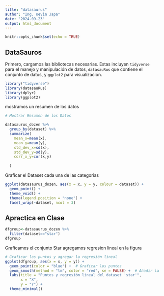 ```yaml
---
title: "datasaurus"
author: "Ing. Kevin Japa"
date: "2024-09-23"
output: html_document
---
```


```r
knitr::opts_chunk$set(echo = TRUE)
```

## DataSauros

Primero, cargamos las bibliotecas necesarias. Estas incluyen `tidyverse` para el manejo y manipulación de datos, `datasauRus` que contiene el conjunto de datos, y `ggplot2` para visualización.

```r
library("tidyverse")
library(datasauRus)
library(dplyr)
library(ggplot2)
```

mostramos un resumen de los datos

```r
# Mostrar Resumen de los Datos

datasaurus_dozen %>%
  group_by(dataset) %>%
  summarize(
    mean_x=mean(x),
    mean_y=mean(y),
    std_dev_x=sd(x),
    std_dev_y=sd(y),
    corr_x_y=cor(x,y)
    
  )
```

Graficar el Dataset cada una de las categorias

```r
ggplot(datasaurus_dozen, aes(x = x, y = y, colour = dataset)) +
  geom_point() +
  theme_void() +
  theme(legend.position = "none") +
  facet_wrap(~dataset, ncol = 3)
```
## Apractica en Clase 
```r
dfgroup<-datasaurus_dozen %>%
  filter(dataset=="star")
dfgroup
```
Graficamos el conjunto Star agregamos regresion lineal en la figura
```r
# Graficar los puntos y agregar la regresión lineal
ggplot(dfgroup, aes(x = x, y = y)) +
  geom_point(color = "blue") +  # Graficar los puntos
  geom_smooth(method = "lm", color = "red", se = FALSE) +  # Añadir la regresión lineal
  labs(title = "Puntos y regresión lineal del dataset 'star'",
       x = "X",
       y = "Y") +
  theme_minimal()
```


